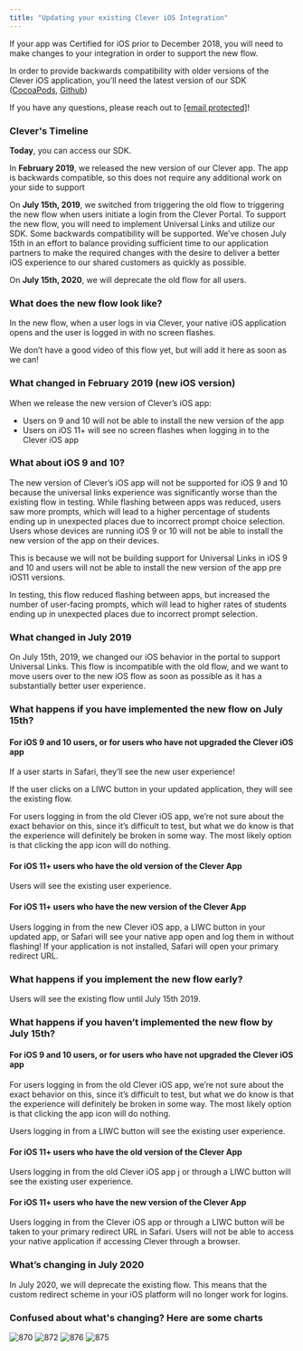 ```yaml
---
title: "Updating your existing Clever iOS Integration"
---
```


If your app was Certified for iOS prior to December 2018, you will need to make changes to your integration in order to support the new flow.

In order to provide backwards compatibility with older versions of the Clever iOS application, you’ll need the latest version of our SDK ([CocoaPods](http://cocoapods.org/pods/CleverSDK), [Github](https://github.com/Clever/ios-sdk))

If you have any questions, please reach out to [\[email protected\]](/cdn-cgi/l/email-protection#89e0e7fdeceefbe8fde0e6e7fac9eae5ecffecfba7eae6e4)!

### Clever's Timeline

**Today**, you can access our SDK.

In **February 2019**, we released the new version of our Clever app. The app is backwards compatible, so this does not require any additional work on your side to support

On **July 15th, 2019**, we switched from triggering the old flow to triggering the new flow when users initiate a login from the Clever Portal. To support the new flow, you will need to implement Universal Links and utilize our SDK. Some backwards compatibility will be supported. We’ve chosen July 15th in an effort to balance providing sufficient time to our application partners to make the required changes with the desire to deliver a better iOS experience to our shared customers as quickly as possible. 

On **July 15th, 2020**, we will deprecate the old flow for all users.

### What does the new flow look like?

In the new flow, when a user logs in via Clever, your native iOS application opens and the user is logged in with no screen flashes.

We don’t have a good video of this flow yet, but will add it here as soon as we can!

### What changed in February 2019 (new iOS version)

When we release the new version of Clever’s iOS app:

* Users on 9 and 10 will not be able to install the new version of the app
* Users on iOS 11+ will see no screen flashes when logging in to the Clever iOS app

### What about iOS 9 and 10?

The new version of Clever’s iOS app will not be supported for iOS 9 and 10 because the universal links experience was significantly worse than the existing flow in testing. While flashing between apps was reduced, users saw more prompts, which will lead to a higher percentage of students ending up in unexpected places due to incorrect prompt choice selection. Users whose devices are running iOS 9 or 10 will not be able to install the new version of the app on their devices.

This is because we will not be building support for Universal Links in iOS 9 and 10 and users will not be able to install the new version of the app pre iOS11 versions. 

In testing, this flow reduced flashing between apps, but increased the number of user-facing prompts, which will lead to higher rates of students ending up in unexpected places due to incorrect prompt selection.

### What changed in July 2019

On July 15th, 2019, we changed our iOS behavior in the portal to support Universal Links. This flow is incompatible with the old flow, and we want to move users over to the new iOS flow as soon as possible as it has a substantially better user experience. 

### What happens if you have implemented the new flow on July 15th?

#### For iOS 9 and 10 users, or for users who have not upgraded the Clever iOS app

If a user starts in Safari, they’ll see the new user experience!

If the user clicks on a LIWC button in your updated application, they will see the existing flow. 

For users logging in from the old Clever iOS app, we’re not sure about the exact behavior on this, since it’s difficult to test, but what we do know is that the experience will definitely be broken in some way. The most likely option is that clicking the app icon will do nothing.

#### For iOS 11+ users who have the old version of the Clever App

Users will see the existing user experience.

#### For iOS 11+ users who have the new version of the Clever App

Users logging in from the new Clever iOS app, a LIWC button in your updated app, or Safari will see your native app open and log them in without flashing! If your application is not installed, Safari will open your primary redirect URL.

### What happens if you implement the new flow early?

Users will see the existing flow until July 15th 2019.

### What happens if you haven’t implemented the new flow by July 15th?

#### For iOS 9 and 10 users, or for users who have not upgraded the Clever iOS app

For users logging in from the old Clever iOS app, we’re not sure about the exact behavior on this, since it’s difficult to test, but what we do know is that the experience will definitely be broken in some way. The most likely option is that clicking the app icon will do nothing.

Users logging in from a LIWC button will see the existing user experience.

#### For iOS 11+ users who have the old version of the Clever App

Users logging in from the old Clever iOS app j or through a LIWC button will see the existing user experience.

#### For iOS 11+ users who have the new version of the Clever App

Users logging in from the Clever iOS app or through a LIWC button will be taken to your primary redirect URL in Safari. Users will not be able to access your native application if accessing Clever through a browser.

### What’s changing in July 2020

In July 2020, we will deprecate the existing flow. This means that the custom redirect scheme in your iOS platform will no longer work for logins. 

### Confused about what's changing? Here are some charts

![870](/images/aa3094e-Capture.PNG "Capture.PNG") ![872](/images/9238a32-Capture.PNG "Capture.PNG") ![876](/images/4daa1d9-Capture.PNG "Capture.PNG") ![875](/images/b9cccb6-Capture.PNG "Capture.PNG")